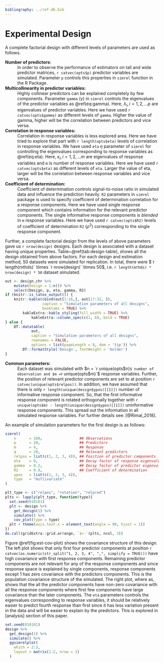 ```yaml
---
bibliography: ../ref-db.bib
---
```


# Experimental Design #

A complete factorial design with different levels of parameters are used as follows. 

__Number of predictors:__
: In order to observe the performance of estimators on tall and wide predictor matrices, `r catvec(opts$p)` predictor variables are simulated. Parameter `p` controls this properties in `simrel` function in the R Package.

__Multicollinearity in predictor variables:__
: Highly collinear predictors can be explained completely by few components. Parameter `gamma` ($\gamma$) in `simrel` controls the eigenvalues of the predictor variables as \@ref(eq:gamma).
    \begin{equation}
      \lambda_i = e^{-\gamma(i - 1), \gamma > 0} \text{ and } i = 1, 2, \ldots, p
      (\#eq:gamma)
      \end{equation}
  Here, $\lambda_i, i = 1, 2, \ldots p$ are eigenvalues of predictor variables. Here we have used `r catvec(opts$gamma)` as different levels of `gamma`. Higher the value of gamma, higher will be the correlation between predictors and vice versa.

__Correlation in response variables:__
: Correlation in response variables is less explored area. Here we have tried to explore that part with `r length(opts$eta)` levels of correlation in response variables. We have used `eta` $\eta$ parameter of `simrel` for controlling the eigenvalues corresponding to response variables as \@ref(eq:eta).
    \begin{equation}
      \kappa_i = e^{-\eta(i - 1), \eta > 0} \text{ and } j = 1, 2, \ldots, m
      (\#eq:eta)
    \end{equation}
  Here, $\kappa_i, i = 1, 2, \ldots m$ are eigenvalues of response variables and `m` is number of response variables. Here we have used `r catvec(opts$eta)` as different levels of `eta`. Larger the value of eta, larger will be the correlation between response variables and vice versa.

__Coefficient of determination:__
: Coefficient of determination controls signal-to-noise ratio in simulated data and influence the prediction heavily. `R2` parameters in `simrel` package is used to specify coefficient of determination correlation for a response components. Here we have used single response component which contains information for the relevant predictor components. The single informative response components is *blended* in `m` response variables. Here we have used `r catvec(opts$R2)` levels of coefficient of determination `R2` ($\rho^2$) corresponding to the single response component.

Further, a complete factorial design from the levels of above parameters gave us `r nrow(design)` designs. Each design is associated with a dataset having unique properties. Table~\@ref(tab:design-table), shows all the design obtained from above factors. For each design and estimation method, 50 datasets were simulated for replication. In total, there were $`r length(mthds)` \times `r nrow(design)` \times 50$, i.e. `r length(mthds) * nrow(design) * 50` dataset simulated.

```r
out <- design_chr %>%
    mutate(Design = 1:n()) %>%
    select(Design, p, eta, gamma, R2)
if (knitr::is_latex_output()) {
    knitr::kable(cbind(out[1:16,], out[17:32, ]),
                 caption = "Simulation parameters of all designs",
                 booktabs = TRUE) %>%
        kableExtra::kable_styling(full_width = TRUE) %>%
            kableExtra::column_spec(c(1, 6), bold = TRUE)
} else {
    DT::datatable(
            out,
            caption = "Simulation parameters of all designs",
            rownames = FALSE,
            options = list(pageLength = 8, dom = 'tip')) %>%
        DT::formatStyle('Design', fontWeight = 'bolder')
}
```

__Common parameters:__
: Each dataset was simulated with $n = `r unique(opts$n)`$ number of observation and $m = `r unique(opts$m)`$ response variables. Further, the position of relevant predictor components are set to at position `r catvec(unique(opts$relpos))`. In addition, we have assumed that there is only `r length(unique(design$ypos)[[1]])` number of informative response component. So, that the first informative response component is rotated orthogonally together with `r unique(opts$m) - length(unique(design$ypos)[[1]])` uninformative response components. This spread out the information in all simulated response variables. For further details see: [@Rimal_2018]. 

An example of simulation parameters for the first design is as follows:

```r
simrel(
    n      = 100,                 ## Observations
    p      = 20,                  ## Predictors
    m      = 4,                   ## Response
    q      = 20,                  ## Relevant predictors
    relpos = list(c(1, 2, 3, 4)), ## Position of predictor components
    eta    = 0,                   ## Decay factor of response eigenvalues
    gamma  = 0.2,                 ## Decay factor of predictor eigenvalues
    R2     = 0.8,                 ## Coefficient of determination
    ypos   = list(c(1, 2, 3, 4)),
    type   = "multivariate"
)
```

<!-- Figure~\@ref(fig:cov-design-1) shows the covariance structure of this design. The figure shows that the predictor components at position `r unique(opts$relpos)` are relevant for first response components. After the rotation with orthogonal rotation matrix, all predictors are somewhat relevant for all response variables holding other properties like multicollinearity and coefficient of determination. -->

```r
plt_type <- c("relpos", "rotation", "relpred")
plts <- lapply(plt_type, function(type){
  set.seed(010101)
  plt <- design %>%
    get_design(1) %>%
    simulate() %>%
    cov_plot(type = type)
  plt + theme(axis.text.x = element_text(angle = 90, hjust = 1))
})
do.call(gridExtra::grid.arrange, `$<-`(plts, ncol, 3))
```

Figure \@ref(fig:est-cov-plot) shows the covariance structure of this design. The left plot shows that only first four predictor components at position `r catvec(as.numeric(str_split("1, 2, 3, 4", ",", simplify = TRUE)))` have high covariance with first response components. Remaining predictor components are not relevant for any of the response components and since response space is explained by single components, response components except 1 has zero covariance with the predictors components. This is the population covariance structure of the simulated. The right plot, where as, shows that the all the predictor components have non-zero covariance with all the response components where first few components have large covariance than the later components. The `eta` parameters controls the eigenvalues corresponding to response variables, it should be relatively easier to predict fourth response than first since it has less variation present in the data and will be easier to explain by the predictors. This is explored in [analysis] section of this paper.

```r
set.seed(010101)
design %>%
  get_design(1) %>%
  simulate() %>%
  ggsimrelplot(
    which = 2:3,
    layout = matrix(1:2, nrow = 1)
  )
```

